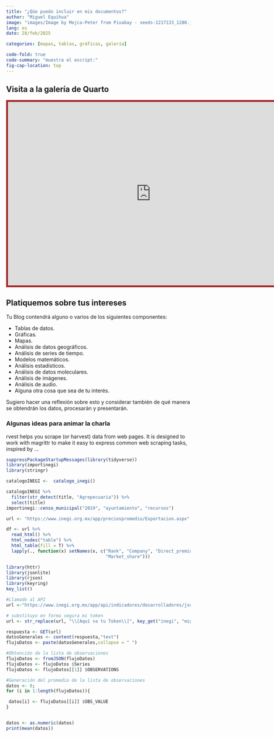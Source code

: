```yaml
---
title: "¿Qúe puedo incluir en mis documentos?"
author: "Miguel Equihua"
image: "images/Image by Mojca-Peter from Pixabay - seeds-1217133_1280.jpg"
lang: es
date: 28/feb/2025

categories: [mapas, tablas, gráficas, galería]

code-fold: true
code-summary: "muestra el escript:"
fig-cap-location: top
---
```



## Visita a la galería de Quarto

```{=html}
<iframe width="780" height="500" 
        src="https://quarto.org/docs/gallery/" title="Webpage example"
        style="border:5px solid brown;"
   >
</iframe>
```


## Platiquemos sobre tus intereses

Tu Blog contendrá alguno o varios de los siguientes componentes:

+ Tablas de datos.
+ Gráficas.
+ Mapas.
+ Análisis de datos geográficos.
+ Análisis de series de tiempo.
+ Modelos matemáticos.
+ Análisis estadísticos.
+ Análisis de datos moleculares.
+ Análisis de imágenes.
+ Análisis de audio.
+ Alguna otra cosa que sea de tu interés.

Sugiero hacer una reflexión sobre esto y considerar también de qué manera se obtendrán los datos, procesarán y presentarán.

### Algunas ideas para animar la charla

rvest helps you scrape (or harvest) data from web pages. It is designed to work with magrittr to make it easy to express common web scraping tasks, inspired by ...

```r
suppressPackageStartupMessages(library(tidyverse))
library(importinegi)
library(stringr)

catalogoINEGI <-  catalogo_inegi()

catalogoINEGI %>% 
  filter(str_detect(title, "Agropecuaria")) %>% 
  select(title)
importinegi::censo_municipal("2019", "ayuntamiento", "recursos")

url <- "https://www.inegi.org.mx/app/preciospromedio/Exportacion.aspx"

df <- url %>% 
  read_html() %>% 
  html_nodes("table") %>% 
  html_table(fill = T) %>% 
  lapply(., function(x) setNames(x, c("Rank", "Company", "Direct_premiums_written", 
                                      "Market_share")))
```
```r
library(httr)
library(jsonlite)
library(rjson)
library(keyring)
key_list()

#Llamado al API
url <-"https://www.inegi.org.mx/app/api/indicadores/desarrolladores/jsonxml/INDICATOR/1002000001/es/00000/false/BISE/2.0/[Aquí va tu Token]?type=json"

# substituyo en forma segura mi token
url <- str_replace(url, "\\[Aquí va tu Token\\]", key_get("inegi", "miguel"))

respuesta <- GET(url)
datosGenerales <- content(respuesta,"text")
flujoDatos <- paste(datosGenerales,collapse = " ")

#Obtención de la lista de observaciones 
flujoDatos <- fromJSON(flujoDatos)
flujoDatos <- flujoDatos $Series
flujoDatos <- flujoDatos[[1]] $OBSERVATIONS

#Generación del promedio de la lista de observaciones 
datos <- 0;
for (i in 1:length(flujoDatos)){

 datos[i] <- flujoDatos[[i]] $OBS_VALUE
}


datos <- as.numeric(datos)
print(mean(datos))
  
```


